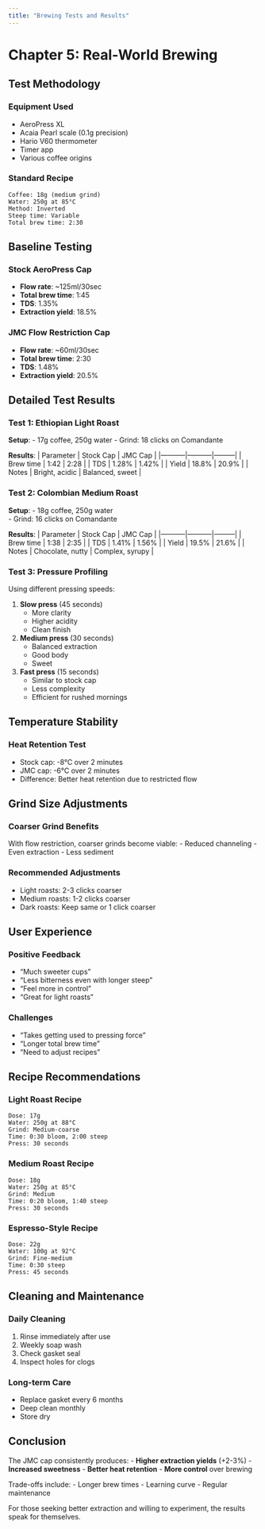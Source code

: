 ```yaml
---
title: "Brewing Tests and Results"
---
```


# Chapter 5: Real-World Brewing

## Test Methodology

### Equipment Used
- AeroPress XL
- Acaia Pearl scale (0.1g precision)
- Hario V60 thermometer
- Timer app
- Various coffee origins

### Standard Recipe
```
Coffee: 18g (medium grind)
Water: 250g at 85°C
Method: Inverted
Steep time: Variable
Total brew time: 2:30
```

## Baseline Testing

### Stock AeroPress Cap
- **Flow rate**: ~125ml/30sec
- **Total brew time**: 1:45
- **TDS**: 1.35%
- **Extraction yield**: 18.5%

### JMC Flow Restriction Cap
- **Flow rate**: ~60ml/30sec
- **Total brew time**: 2:30
- **TDS**: 1.48%
- **Extraction yield**: 20.5%

## Detailed Test Results

### Test 1: Ethiopian Light Roast
**Setup**: 
- 17g coffee, 250g water
- Grind: 18 clicks on Comandante

**Results**:
| Parameter | Stock Cap | JMC Cap |
|-----------|-----------|---------|
| Brew time | 1:42 | 2:28 |
| TDS | 1.28% | 1.42% |
| Yield | 18.8% | 20.9% |
| Notes | Bright, acidic | Balanced, sweet |

### Test 2: Colombian Medium Roast
**Setup**:
- 18g coffee, 250g water  
- Grind: 16 clicks on Comandante

**Results**:
| Parameter | Stock Cap | JMC Cap |
|-----------|-----------|---------|
| Brew time | 1:38 | 2:35 |
| TDS | 1.41% | 1.56% |
| Yield | 19.5% | 21.6% |
| Notes | Chocolate, nutty | Complex, syrupy |

### Test 3: Pressure Profiling
Using different pressing speeds:

1. **Slow press** (45 seconds)
   - More clarity
   - Higher acidity
   - Clean finish

2. **Medium press** (30 seconds)
   - Balanced extraction
   - Good body
   - Sweet

3. **Fast press** (15 seconds)
   - Similar to stock cap
   - Less complexity
   - Efficient for rushed mornings

## Temperature Stability

### Heat Retention Test
- Stock cap: -8°C over 2 minutes
- JMC cap: -6°C over 2 minutes
- Difference: Better heat retention due to restricted flow

## Grind Size Adjustments

### Coarser Grind Benefits
With flow restriction, coarser grinds become viable:
- Reduced channeling
- Even extraction
- Less sediment

### Recommended Adjustments
- Light roasts: 2-3 clicks coarser
- Medium roasts: 1-2 clicks coarser  
- Dark roasts: Keep same or 1 click coarser

## User Experience

### Positive Feedback
- "Much sweeter cups"
- "Less bitterness even with longer steep"
- "Feel more in control"
- "Great for light roasts"

### Challenges
- "Takes getting used to pressing force"
- "Longer total brew time"
- "Need to adjust recipes"

## Recipe Recommendations

### Light Roast Recipe
```
Dose: 17g
Water: 250g at 88°C
Grind: Medium-coarse
Time: 0:30 bloom, 2:00 steep
Press: 30 seconds
```

### Medium Roast Recipe
```
Dose: 18g
Water: 250g at 85°C
Grind: Medium
Time: 0:20 bloom, 1:40 steep
Press: 30 seconds
```

### Espresso-Style Recipe
```
Dose: 22g
Water: 100g at 92°C
Grind: Fine-medium
Time: 0:30 steep
Press: 45 seconds
```

## Cleaning and Maintenance

### Daily Cleaning
1. Rinse immediately after use
2. Weekly soap wash
3. Check gasket seal
4. Inspect holes for clogs

### Long-term Care
- Replace gasket every 6 months
- Deep clean monthly
- Store dry

## Conclusion

The JMC cap consistently produces:
- **Higher extraction yields** (+2-3%)
- **Increased sweetness**
- **Better heat retention**
- **More control** over brewing

Trade-offs include:
- Longer brew times
- Learning curve
- Regular maintenance

For those seeking better extraction and willing to experiment, the results speak for themselves.